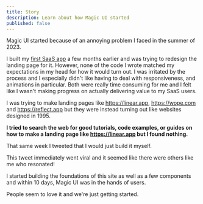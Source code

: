 ```yaml
---
title: Story
description: Learn about how Magic UI started
published: false
---
```


Magic UI started because of an annoying problem I faced in the summer of 2023.

I built my [first SaaS app](https://automatic.chat) a few months earlier and was trying to redesign the landing page for it. However, none of the code I wrote matched my expectations in my head for how it would turn out. I was irritated by the process and I especially didn't like having to deal with responsiveness, and animations in particular. Both were really time consuming for me and I felt like I wasn't making progress on actually delivering value to my SaaS users.

I was trying to make landing pages like https://linear.app, https://wope.com and https://reflect.app but they were instead turning out like websites designed in 1995.

**I tried to search the web for good tutorials, code examples, or guides on how to make a landing page like https://linear.app but I found nothing.**

That same week I tweeted that I would just build it myself.

<Tweet id="1668408059125702661" />

This tweet immediately went viral and it seemed like there were others like me who resonated!

I started building the foundations of this site as well as a few components and within 10 days, Magic UI was in the hands of users.

People seem to love it and we're just getting started.

<div className="columns-3 gap-4 *:mb-4">
  <Tweet id="1722659583464968612" />
  <Tweet id="1668442365625790465" />
  <Tweet id="1684613797984800768" />
  <Tweet id="1722690049374830639" />
  <Tweet id="1684676668445622272" />
  <Tweet id="1668640878225764354" />
  <Tweet id="1668506160620769280" />
  <Tweet id="1681477151042797568" />
</div>
